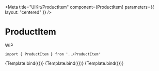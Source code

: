 
<Meta
    title="UIKit/ProductItem"
    component={ProductItem}
    parameters={{
        layout: "centered"
    }}
/>


# ProductItem

WIP

```
import { ProductItem } from '../ProductItem'
```

<Canvas>
    <Story name="ProductItem" args={{ item: sampleProductNotDiscounted }}>
        {Template.bind({})}
    </Story>
</Canvas>

<Canvas>
    <Story name="ProductItemWithDiscount" args={{ item: sampleProductDiscounted }}>
        {Template.bind({})}
    </Story>
</Canvas>

<Canvas>
    <Story name="ProductItemNoImage" args={{ item: sampleProductNoImage }}>
        {Template.bind({})}
    </Story>
</Canvas>
